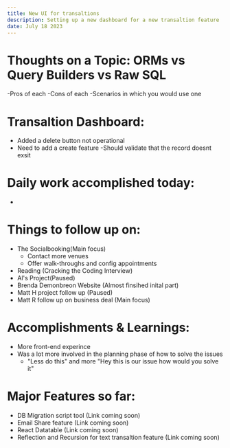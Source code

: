 ```yaml
---
title: New UI for transaltions
description: Setting up a new dashboard for a new transaltion feature
date: July 18 2023
---
```

# Thoughts on a Topic: ORMs vs Query Builders vs Raw SQL 
-Pros of each
-Cons of each 
-Scenarios in which you would use one

# Transaltion Dashboard: 
- Added a delete button not operational
- Need to add a create feature 
    -Should validate that the record doesnt exsit

# Daily work accomplished today:
- 

# Things to follow up on:
- The Socialbooking(Main focus)
    - Contact more venues
    - Offer walk-throughs and config appointments
- Reading (Cracking the Coding Interview)
- Al's Project(Paused)
- Brenda Demonbreon Website (Almost finsihed inital part)
- Matt H project follow up (Paused)
- Matt R follow up on business deal (Main focus) 

# Accomplishments & Learnings:
- More front-end experince
- Was a lot more involved in the planning phase of how to solve the issues 
    - "Less do this" and more "Hey this is our issue how would you solve it"

# Major Features so far:
- DB Migration script tool (Link coming soon)
- Email Share feature (Link coming soon)
- React Datatable (Link coming soon)
- Reflection and Recursion for text transaltion feature (Link coming soon)
